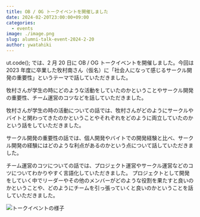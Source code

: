 ```yaml
---
title: OB / OG トークイベントを開催しました
date: 2024-02-20T23:00:00+09:00
categories:
  - events
image: ./image.png
slug: alumni-talk-event-2024-2-20
author: ywatahiki
---
```


ut.code(); では、2 月 20 日に OB / OG トークイベントを開催しました。今回は 2023 年度に卒業した牧村南さん（仮名）に「社会人になって感じるサークル開発の重要性」というテーマで話していただきました。

牧村さんが学生の時にどのような活動をしていたのかということやサークル開発の重要性、チーム運営のコツなどを話していただきました。

牧村さんが学生の時の活動についての話では、牧村さんがどのようにサークルやバイトと関わってきたのかということやそれぞれをどのように両立していたのかという話をしていただきました。

サークル開発の重要性の話では、個人開発やバイトでの開発経験と比べ、サークル開発の経験にはどのような利点があるのかという点について話していただきました。

チーム運営のコツについての話では、プロジェクト運営やサークル運営などのコツについてわかりやすく言語化していただきました。
プロジェクトとして開発をしていく中でリーダーやその他のメンバーがどのような役割を果たすと良いのかということや、どのようにチームを引っ張っていくと良いのかということを話していただきました。

![トークイベントの様子](./talk-event.jpg)
